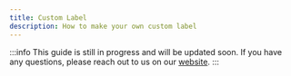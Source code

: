 ```yaml
---
title: Custom Label
description: How to make your own custom label
---
```


:::info
This guide is still in progress and will be updated soon.
If you have any questions, please reach out to us on our [website](https://getstream.io/video/#contact).
:::
